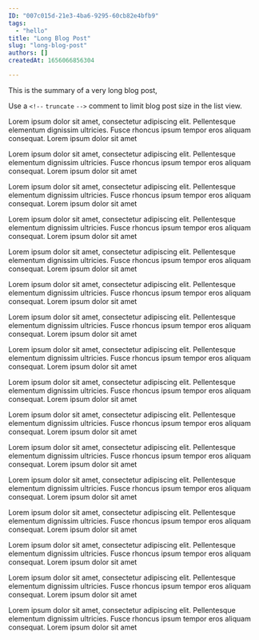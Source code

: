 ```yaml
---
ID: "007c015d-21e3-4ba6-9295-60cb82e4bfb9"
tags:
  - "hello"
title: "Long Blog Post"
slug: "long-blog-post"
authors: []
createdAt: 1656066856304

---
```

This is the summary of a very long blog post,

Use a `<!--` `truncate` `-->` comment to limit blog post size in the list view.

<!--truncate-->

Lorem ipsum dolor sit amet, consectetur adipiscing elit. Pellentesque elementum dignissim ultricies. Fusce rhoncus ipsum tempor eros aliquam consequat. Lorem ipsum dolor sit amet

Lorem ipsum dolor sit amet, consectetur adipiscing elit. Pellentesque elementum dignissim ultricies. Fusce rhoncus ipsum tempor eros aliquam consequat. Lorem ipsum dolor sit amet

Lorem ipsum dolor sit amet, consectetur adipiscing elit. Pellentesque elementum dignissim ultricies. Fusce rhoncus ipsum tempor eros aliquam consequat. Lorem ipsum dolor sit amet

Lorem ipsum dolor sit amet, consectetur adipiscing elit. Pellentesque elementum dignissim ultricies. Fusce rhoncus ipsum tempor eros aliquam consequat. Lorem ipsum dolor sit amet

Lorem ipsum dolor sit amet, consectetur adipiscing elit. Pellentesque elementum dignissim ultricies. Fusce rhoncus ipsum tempor eros aliquam consequat. Lorem ipsum dolor sit amet

Lorem ipsum dolor sit amet, consectetur adipiscing elit. Pellentesque elementum dignissim ultricies. Fusce rhoncus ipsum tempor eros aliquam consequat. Lorem ipsum dolor sit amet

Lorem ipsum dolor sit amet, consectetur adipiscing elit. Pellentesque elementum dignissim ultricies. Fusce rhoncus ipsum tempor eros aliquam consequat. Lorem ipsum dolor sit amet

Lorem ipsum dolor sit amet, consectetur adipiscing elit. Pellentesque elementum dignissim ultricies. Fusce rhoncus ipsum tempor eros aliquam consequat. Lorem ipsum dolor sit amet

Lorem ipsum dolor sit amet, consectetur adipiscing elit. Pellentesque elementum dignissim ultricies. Fusce rhoncus ipsum tempor eros aliquam consequat. Lorem ipsum dolor sit amet

Lorem ipsum dolor sit amet, consectetur adipiscing elit. Pellentesque elementum dignissim ultricies. Fusce rhoncus ipsum tempor eros aliquam consequat. Lorem ipsum dolor sit amet

Lorem ipsum dolor sit amet, consectetur adipiscing elit. Pellentesque elementum dignissim ultricies. Fusce rhoncus ipsum tempor eros aliquam consequat. Lorem ipsum dolor sit amet

Lorem ipsum dolor sit amet, consectetur adipiscing elit. Pellentesque elementum dignissim ultricies. Fusce rhoncus ipsum tempor eros aliquam consequat. Lorem ipsum dolor sit amet

Lorem ipsum dolor sit amet, consectetur adipiscing elit. Pellentesque elementum dignissim ultricies. Fusce rhoncus ipsum tempor eros aliquam consequat. Lorem ipsum dolor sit amet

Lorem ipsum dolor sit amet, consectetur adipiscing elit. Pellentesque elementum dignissim ultricies. Fusce rhoncus ipsum tempor eros aliquam consequat. Lorem ipsum dolor sit amet

Lorem ipsum dolor sit amet, consectetur adipiscing elit. Pellentesque elementum dignissim ultricies. Fusce rhoncus ipsum tempor eros aliquam consequat. Lorem ipsum dolor sit amet

Lorem ipsum dolor sit amet, consectetur adipiscing elit. Pellentesque elementum dignissim ultricies. Fusce rhoncus ipsum tempor eros aliquam consequat. Lorem ipsum dolor sit amet